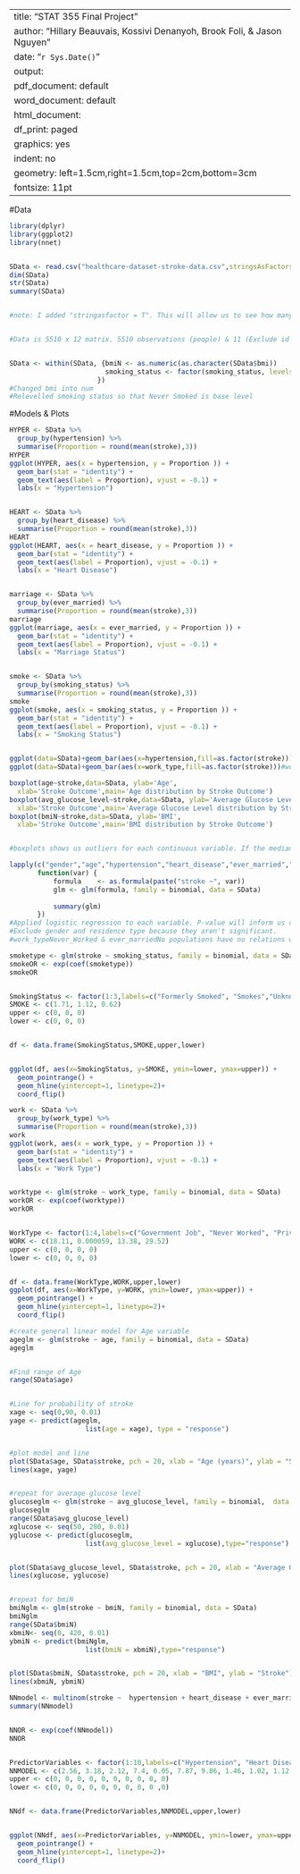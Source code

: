 ﻿---
title: "STAT 355 Final Project"
author: "Hillary Beauvais, Kossivi Denanyoh, Brook Foli, & Jason Nguyen "
date: "`r Sys.Date()`"
output:
  pdf_document: default
  word_document: default
  html_document:
    df_print: paged
graphics: yes
indent: no
geometry: left=1.5cm,right=1.5cm,top=2cm,bottom=3cm
fontsize: 11pt
---
#Data
```{r Summary}
library(dplyr)
library(ggplot2)
library(nnet)


SData <- read.csv("healthcare-dataset-stroke-data.csv",stringsAsFactors = T)
dim(SData)
str(SData)
summary(SData)


#note: I added "stringasfactor = T". This will allow us to see how many participants are in each category in summary table. For example, now we can see that there are 2994 females, 2115 males, and 1 other in gender variable. We can also now see how participants are split up in ever_married, work_type, residence_type. BMI and smoking_status.


#Data is 5510 x 12 matrix. 5510 observations (people) & 11 (Exclude id because that's useless). 10 predictor variables and 1 outcome variable. Linear regression and logistic regression will be used. Some sort of figures should be produce (plot for models?)


SData <- within(SData, {bmiN <- as.numeric(as.character(SData$bmi))
                        smoking_status <- factor(smoking_status, levels = c("never smoked", "formerly smoked", "smokes", "Unknown"))
                      })
#Changed bmi into num
#Relevelled smoking status so that Never Smoked is base level
```
#Models & Plots
```{r Histograms & Plots}
HYPER <- SData %>%
  group_by(hypertension) %>%
  summarise(Proportion = round(mean(stroke),3))
HYPER
ggplot(HYPER, aes(x = hypertension, y = Proportion )) +
  geom_bar(stat = "identity") +
  geom_text(aes(label = Proportion), vjust = -0.1) +
  labs(x = "Hypertension")


HEART <- SData %>%
  group_by(heart_disease) %>%
  summarise(Proportion = round(mean(stroke),3))
HEART
ggplot(HEART, aes(x = heart_disease, y = Proportion )) +
  geom_bar(stat = "identity") +
  geom_text(aes(label = Proportion), vjust = -0.1) +
  labs(x = "Heart Disease")


marriage <- SData %>%
  group_by(ever_married) %>%
  summarise(Proportion = round(mean(stroke),3))
marriage
ggplot(marriage, aes(x = ever_married, y = Proportion )) +
  geom_bar(stat = "identity") +
  geom_text(aes(label = Proportion), vjust = -0.1) +
  labs(x = "Marriage Status")


smoke <- SData %>%
  group_by(smoking_status) %>%
  summarise(Proportion = round(mean(stroke),3))
smoke
ggplot(smoke, aes(x = smoking_status, y = Proportion )) +
  geom_bar(stat = "identity") +
  geom_text(aes(label = Proportion), vjust = -0.1) +
  labs(x = "Smoking Status")


ggplot(data=SData)+geom_bar(aes(x=hypertension,fill=as.factor(stroke)))# hypertension graph age vs stroke
ggplot(data=SData)+geom_bar(aes(x=work_type,fill=as.factor(stroke)))#work_type vs stroke
```


```{r Boxplots}
boxplot(age~stroke,data=SData, ylab='Age',
  xlab='Stroke Outcome',main='Age distribution by Stroke Outcome')
boxplot(avg_glucose_level~stroke,data=SData, ylab='Average Glucose Level',
  xlab='Stroke Outcome',main='Average Glucose Level distribution by Stroke Outcome')
boxplot(bmiN~stroke,data=SData, ylab='BMI',
  xlab='Stroke Outcome',main='BMI distribution by Stroke Outcome')


#boxplots shows us outliers for each continuous variable. If the median line (bold centered lines in box) is symmetrical within the interquartile range, we can assume that data is normally distributed and not skewed. Also observing the upward and downward shifts between the boxplots is useful. For example, in the age vs stroke outcome boxplot, the IQR for stroke = 0 is shifted downwards, compared to the IQR for stroke = 1 which is shifted upwards. This suggest that on average, most people who experience a stroke (stroke = 1) will be older.
```


```{r General Univariable Model}
lapply(c("gender","age","hypertension","heart_disease","ever_married","work_type","Residence_type","avg_glucose_level", "bmiN", "smoking_status"),
       function(var) {
           formula    <- as.formula(paste("stroke ~", var))
           glm <- glm(formula, family = binomial, data = SData)
           
           summary(glm)
       })
#Applied logistic regression to each variable. P-value will inform us on if the variable is significant enough to use in later models
#Exclude gender and residence type because they aren't significant.
#work_typeNever_Worked & ever_marriedNo populations have no relations with the stroke population because they're children... We already know that age is correlative with stroke. Age is a confounding variable.
```


```{r Smoking Status glm and plot}
smoketype <- glm(stroke ~ smoking_status, family = binomial, data = SData)
smokeOR <- exp(coef(smoketype))
smokeOR


SmokingStatus <- factor(1:3,labels=c("Formerly Smoked", "Smokes","Unknown"))
SMOKE <- c(1.71, 1.12, 0.62)
upper <- c(0, 0, 0)
lower <- c(0, 0, 0)


df <- data.frame(SmokingStatus,SMOKE,upper,lower)


ggplot(df, aes(x=SmokingStatus, y=SMOKE, ymin=lower, ymax=upper)) + 
  geom_pointrange() + 
  geom_hline(yintercept=1, linetype=2)+
  coord_flip() 
```


```{r Work Type}
work <- SData %>%
  group_by(work_type) %>%
  summarise(Proportion = round(mean(stroke),3))
work
ggplot(work, aes(x = work_type, y = Proportion )) +
  geom_bar(stat = "identity") +
  geom_text(aes(label = Proportion), vjust = -0.1) +
  labs(x = "Work Type")


worktype <- glm(stroke ~ work_type, family = binomial, data = SData)
workOR <- exp(coef(worktype))
workOR


WorkType <- factor(1:4,labels=c("Government Job", "Never Worked", "Private", "Self Employed"))
WORK <- c(18.11, 0.000059, 13.38, 29.52)
upper <- c(0, 0, 0, 0)
lower <- c(0, 0, 0, 0)


df <- data.frame(WorkType,WORK,upper,lower)
ggplot(df, aes(x=WorkType, y=WORK, ymin=lower, ymax=upper)) + 
  geom_pointrange() + 
  geom_hline(yintercept=1, linetype=2)+
  coord_flip() 
```


```{r Numerical Variables: Age, Glucose, & BMI Figures}
#create general linear model for Age variable
ageglm <- glm(stroke ~ age, family = binomial, data = SData)
ageglm


#Find range of Age
range(SData$age)


#Line for probability of stroke
xage <- seq(0,90, 0.01)
yage <- predict(ageglm, 
                   list(age = xage), type = "response")


#plot model and line
plot(SData$age, SData$stroke, pch = 20, xlab = "Age (years)", ylab = "Stroke")
lines(xage, yage)


#repeat for average glucose level
glucoseglm <- glm(stroke ~ avg_glucose_level, family = binomial,  data = SData)
glucoseglm
range(SData$avg_glucose_level)
xglucose <- seq(50, 280, 0.01)
yglucose <- predict(glucoseglm, 
                   list(avg_glucose_level = xglucose),type="response")


plot(SData$avg_glucose_level, SData$stroke, pch = 20, xlab = "Average Glucose Level", ylab = "Stroke")
lines(xglucose, yglucose)


#repeat for bmiN
bmiNglm <- glm(stroke ~ bmiN, family = binomial, data = SData)
bmiNglm
range(SData$bmiN)
xbmiN<- seq(0, 420, 0.01)
ybmiN <- predict(bmiNglm, 
                   list(bmiN = xbmiN),type="response")


plot(SData$bmiN, SData$stroke, pch = 20, xlab = "BMI", ylab = "Stroke")
lines(xbmiN, ybmiN)
```


```{r Non-Numerical Variable Model & Plot}
NNmodel <- multinom(stroke ~  hypertension + heart_disease + ever_married + work_type + smoking_status,  data = SData)
summary(NNmodel)


NNOR <- exp(coef(NNmodel))
NNOR


PredictorVariables <- factor(1:10,labels=c("Hypertension", "Heart Disease","Marriage", "Government Job", "Never Worked", "Private Work", "Self-employed", "Formerly Smoked","Smokes","Unknown"))
NNMODEL <- c(2.56, 3.18, 2.12, 7.4, 0.05, 7.87, 9.86, 1.46, 1.02, 1.12 )
upper <- c(0, 0, 0, 0, 0, 0, 0, 0, 0, 0)
lower <- c(0, 0, 0, 0, 0, 0, 0, 0, 0 ,0)


NNdf <- data.frame(PredictorVariables,NNMODEL,upper,lower)


ggplot(NNdf, aes(x=PredictorVariables, y=NNMODEL, ymin=lower, ymax=upper)) + 
  geom_pointrange() + 
  geom_hline(yintercept=1, linetype=2)+
  coord_flip()
```
